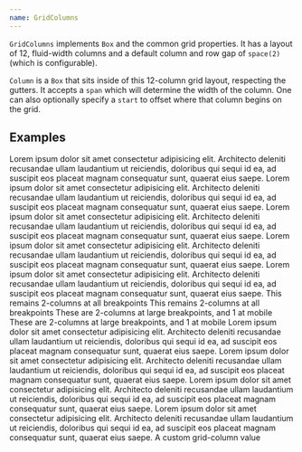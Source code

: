 ```yaml
---
name: GridColumns
---
```


`GridColumns` implements `Box` and the common grid properties. It has a layout of 12, fluid-width columns and a default column and row gap of `space(2)` (which is configurable).

`Column` is a `Box` that sits inside of this 12-column grid layout, respecting the gutters. It accepts a `span` which will determine the width of the column. One can also optionally specify a `start` to offset where that column begins on the grid.

## Examples

<Playground>
  <GridColumns position="relative">
    <Column span={4}>
      <Text>Lorem ipsum dolor sit amet consectetur adipisicing elit. Architecto deleniti recusandae ullam laudantium ut reiciendis, doloribus qui sequi id ea, ad suscipit eos placeat magnam consequatur sunt, quaerat eius saepe.</Text>
    </Column>
    <Column  span={4}>
      <Text>Lorem ipsum dolor sit amet consectetur adipisicing elit. Architecto deleniti recusandae ullam laudantium ut reiciendis, doloribus qui sequi id ea, ad suscipit eos placeat magnam consequatur sunt, quaerat eius saepe.</Text>
    </Column>
    <Column  span={4}>
      <Text>Lorem ipsum dolor sit amet consectetur adipisicing elit. Architecto deleniti recusandae ullam laudantium ut reiciendis, doloribus qui sequi id ea, ad suscipit eos placeat magnam consequatur sunt, quaerat eius saepe.</Text>
    </Column>
    <Column border="1px solid red" span={4} wrap>
      <Text>
        Lorem ipsum dolor sit amet consectetur adipisicing elit. Architecto deleniti recusandae ullam laudantium ut reiciendis, doloribus qui sequi id ea, ad suscipit eos placeat magnam consequatur sunt, quaerat eius saepe. Lorem ipsum dolor sit amet consectetur adipisicing elit. Architecto deleniti recusandae ullam laudantium ut reiciendis, doloribus qui sequi id ea, ad suscipit eos placeat magnam consequatur sunt, quaerat eius saepe.
      </Text>
    </Column>
    <Column bg="black100" span={[6]}>
      <Text color="white100">This remains 2-columns at all breakpoints</Text>
    </Column>
    <Column bg="black100" span={[6]}>
      <Text color="white100">This remains 2-columns at all breakpoints</Text>
    </Column>
    <Column bg="black100" span={6}>
      <Text color="white100">
        These are 2-columns at large breakpoints, and 1 at mobile
      </Text>
    </Column>
    <Column bg="black100" span={6}>
      <Text color="white100">
        These are 2-columns at large breakpoints, and 1 at mobile
      </Text>
    </Column>
    <Column
      start={[2, 3, 4]}
      span={[9, 6, 3]}
      height={300}
      bg="black10"
      borderRadius={4}
    />
    <Column height={200} bg="purple100" span={[12, 6]} start={[1, 4]} wrap />
    <Column bg="black100" start={4}>
      <Text color="white100">Lorem ipsum dolor sit amet consectetur adipisicing elit. Architecto deleniti recusandae ullam laudantium ut reiciendis, doloribus qui sequi id ea, ad suscipit eos placeat magnam consequatur sunt, quaerat eius saepe.</Text>
    </Column>
    <Column border="1px solid red" span={4} start={1}>
      <Text>Lorem ipsum dolor sit amet consectetur adipisicing elit. Architecto deleniti recusandae ullam laudantium ut reiciendis, doloribus qui sequi id ea, ad suscipit eos placeat magnam consequatur sunt, quaerat eius saepe.</Text>
    </Column>
    <Column border="1px solid red" span={4} start={6}>
      <Text>Lorem ipsum dolor sit amet consectetur adipisicing elit. Architecto deleniti recusandae ullam laudantium ut reiciendis, doloribus qui sequi id ea, ad suscipit eos placeat magnam consequatur sunt, quaerat eius saepe.</Text>
    </Column>
    <Column border="1px solid red" span={2} start={11}>
      <Text>Lorem ipsum dolor sit amet consectetur adipisicing elit. Architecto deleniti recusandae ullam laudantium ut reiciendis, doloribus qui sequi id ea, ad suscipit eos placeat magnam consequatur sunt, quaerat eius saepe.</Text>
    </Column>
    <Column bg="red" span={1} start={1} height={100} wrap />
    <Column bg="red" span={1} start={2} height={100} wrap />
    <Column bg="red" span={1} start={3} height={100} wrap />
    <Column bg="red" span={1} start={4} height={100} wrap />
    <Column bg="red" span={1} start={5} height={100} wrap />
    <Column bg="red" span={1} start={6} height={100} wrap />
    <Column bg="red" span={1} start={7} height={100} wrap />
    <Column gridColumn="3 / 9" bg="purple100">
      <Text color="white100">A custom grid-column value</Text>
    </Column>
  </GridColumns>
</Playground>
